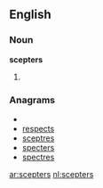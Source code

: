==English==
===Noun===
'''scepters'''
# {{plural of|[[scepter]]}}

===Anagrams===
* {{alphagram|ceeprsst}}
* [[respects#English|respects]]
* [[sceptres#English|sceptres]]
* [[specters#English|specters]]
* [[spectres#English|spectres]]

[[ar:scepters]]
[[nl:scepters]]